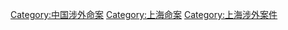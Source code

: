 [[Category:中国涉外命案|Category:中国涉外命案]]
[[Category:上海命案|Category:上海命案]]
[[Category:上海涉外案件|Category:上海涉外案件]]